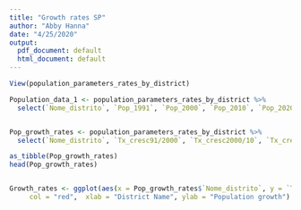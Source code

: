 ```yaml
---
title: "Growth rates SP"
author: "Abby Hanna"
date: "4/25/2020"
output:
  pdf_document: default
  html_document: default
---
```





```r

View(population_parameters_rates_by_district)

Population_data_1 <- population_parameters_rates_by_district %>%
  select(`Nome_distrito`, `Pop_1991`, `Pop_2000`, `Pop_2010`, `Pop_2020`, `Pop/ha_1991`, `Pop/ha_2000`, `Pop/ha_2010`) 


Pop_growth_rates <- population_parameters_rates_by_district %>%
  select(`Nome_distrito`, `Tx_cresc91/2000`, `Tx_cresc2000/10`, `Tx_cresc2010/20`)


```


```r

as_tibble(Pop_growth_rates)
head(Pop_growth_rates)


Growth_rates <- ggplot(aes(x = Pop_growth_rates$`Nome_distrito`, y = `Tx_cresc91/2000`, y2 = `Tx_cresc2000/10`, y3 = `Tx_cresc2010/20`), type = "S", pch = 19, 
     col = "red",  xlab = "District Name", ylab = "Population growth")
```

```r

```



